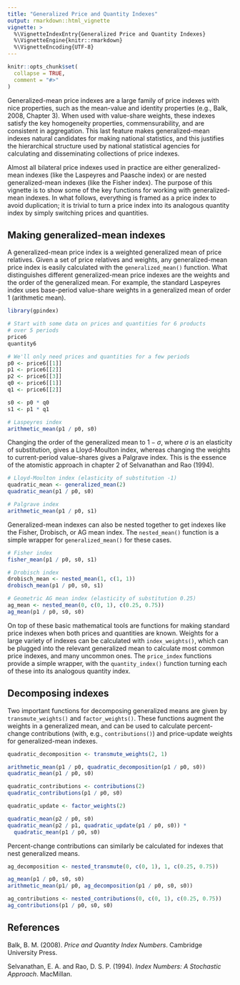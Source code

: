 ```yaml
---
title: "Generalized Price and Quantity Indexes"
output: rmarkdown::html_vignette
vignette: >
  %\VignetteIndexEntry{Generalized Price and Quantity Indexes}
  %\VignetteEngine{knitr::rmarkdown}
  %\VignetteEncoding{UTF-8}
---
```


```r
knitr::opts_chunk$set(
  collapse = TRUE,
  comment = "#>"
)
```

Generalized-mean price indexes are a large family of price indexes with nice properties, such as the mean-value and identity properties (e.g., Balk, 2008, Chapter 3). When used with value-share weights, these indexes satisfy the key homogeneity properties, commensurability, and are consistent in aggregation. This last feature makes generalized-mean indexes natural candidates for making national statistics, and this justifies the hierarchical structure used by national statistical agencies for calculating and disseminating collections of price indexes. 

Almost all bilateral price indexes used in practice are either generalized-mean indexes (like the Laspeyres and Paasche index) or are nested generalized-mean indexes (like the Fisher index). The purpose of this vignette is to show some of the key functions for working with generalized-mean indexes. In what follows, everything is framed as a price index to avoid duplication; it is trivial to turn a price index into its analogous quantity index by simply switching prices and quantities.

## Making generalized-mean indexes

A generalized-mean price index is a weighted generalized mean of price relatives. Given a set of price relatives and weights, any generalized-mean price index is easily calculated with the `generalized_mean()` function. What distinguishes different generalized-mean price indexes are the weights and the order of the generalized mean. For example, the standard Laspeyres index uses base-period value-share weights in a generalized mean of order 1 (arithmetic mean).

```r
library(gpindex)

# Start with some data on prices and quantities for 6 products
# over 5 periods
price6
quantity6

# We'll only need prices and quantities for a few periods
p0 <- price6[[1]]
p1 <- price6[[2]]
p2 <- price6[[3]]
q0 <- price6[[1]]
q1 <- price6[[2]]

s0 <- p0 * q0
s1 <- p1 * q1

# Laspeyres index
arithmetic_mean(p1 / p0, s0)
```

Changing the order of the generalized mean to $1 - \sigma$, where $\sigma$ is an elasticity of substitution, gives a Lloyd-Moulton index, whereas changing the weights to current-period value-shares gives a Palgrave index. This is the essence of the atomistic approach in chapter 2 of Selvanathan and Rao (1994).

```r
# Lloyd-Moulton index (elasticity of substitution -1)
quadratic_mean <- generalized_mean(2)
quadratic_mean(p1 / p0, s0)

# Palgrave index
arithmetic_mean(p1 / p0, s1)
```

Generalized-mean indexes can also be nested together to get indexes like the Fisher, Drobisch, or AG mean index. The `nested_mean()` function is a simple wrapper for `generalized_mean()` for these cases.

```r
# Fisher index
fisher_mean(p1 / p0, s0, s1)

# Drobisch index
drobisch_mean <- nested_mean(1, c(1, 1))
drobisch_mean(p1 / p0, s0, s1)

# Geometric AG mean index (elasticity of substitution 0.25)
ag_mean <- nested_mean(0, c(0, 1), c(0.25, 0.75))
ag_mean(p1 / p0, s0, s0)
```

On top of these basic mathematical tools are functions for making standard price indexes when both prices and quantities are known. Weights for a large variety of indexes can be calculated with `index_weights()`, which can be plugged into the relevant generalized mean to calculate most common price indexes, and many uncommon ones. The `price_index` functions provide a simple wrapper, with the `quantity_index()` function turning each of these into its analogous quantity index.

## Decomposing indexes

Two important functions for decomposing generalized means are given by `transmute_weights()` and `factor_weights()`. These functions augment the weights in a generalized mean, and can be used to calculate percent-change contributions (with, e.g., `contributions()`) and price-update weights for generalized-mean indexes.

```r
quadratic_decomposition <- transmute_weights(2, 1)

arithmetic_mean(p1 / p0, quadratic_decomposition(p1 / p0, s0))
quadratic_mean(p1 / p0, s0)

quadratic_contributions <- contributions(2)
quadratic_contributions(p1 / p0, s0)

quadratic_update <- factor_weights(2)

quadratic_mean(p2 / p0, s0)
quadratic_mean(p2 / p1, quadratic_update(p1 / p0, s0)) *
  quadratic_mean(p1 / p0, s0)
```

Percent-change contributions can similarly be calculated for indexes that nest generalized means.

```r
ag_decomposition <- nested_transmute(0, c(0, 1), 1, c(0.25, 0.75))

ag_mean(p1 / p0, s0, s0)
arithmetic_mean(p1/ p0, ag_decomposition(p1 / p0, s0, s0))

ag_contributions <- nested_contributions(0, c(0, 1), c(0.25, 0.75))
ag_contributions(p1 / p0, s0, s0)
```

## References

Balk, B. M. (2008). *Price and Quantity Index Numbers*. Cambridge University Press.

Selvanathan, E. A. and Rao, D. S. P. (1994). *Index Numbers: A Stochastic Approach*. MacMillan.